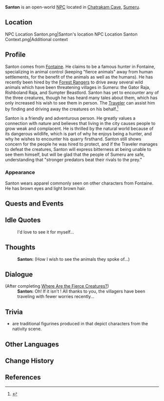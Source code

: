 {{Character Infobox
|type             = Open-World NPC <!-- NPC, Quest NPC, or Event NPC -->
|image            = NPC Santon.png
|realname         = <!-- Optional, if different from in-game name -->
|deceased         = <!-- Past (for deceased prior to events of the game) or free response -->
|region           = Fontaine
|location         = Sumeru
|affiliation      = 
|title            = Animal Control Expert
|ancestry         = <!-- Clan/family -->
|father           = 
|mother           = 
|spouse           = 
|sibling          = 
|child            = 
|relative         = 
|voiceEN          = 
|voiceCN          = 
|voiceJP          = 
|dialoguereward   = 
}}
'''Santon''' is an open-world [[NPC]] located in [[Chatrakam Cave]], [[Sumeru]].

==Location==
<gallery>
NPC Location Santon.png|Santon's location
NPC Location Santon Context.png|Additional context
</gallery>

==Profile==
Santon comes from [[Fontaine]]. He claims to be a famous hunter in Fontaine, specializing in animal control (keeping "fierce animals" away from human settlements, for the benefit of the animals as well as the humans). He has recently been hired by the [[Forest Rangers]] to drive away several wild animals which have been threatening villages in Sumeru: the Gator Raja, Rishboland Raja, and Sumpter Beastlord. Santon has yet to encounter any of the three creatures, though he has heard many tales about them, which has only increased his wish to see them in person. The [[Traveler]] can assist him by finding and driving away the creatures on his behalf.<ref>{{Ref/Quest|Where Are the Fierce Creatures?}}</ref>

Santon is a friendly and adventurous person. He greatly values a connection with nature and believes that living in the city causes people to grow weak and complacent. He is thrilled by the natural world because of its dangerous wildlife, which is part of why he enjoys being a hunter, and why he wishes to encounter his quarry firsthand. Santon still shows concern for the people he was hired to protect, and if the Traveler manages to defeat the creatures, Santon will express bitterness at being unable to see them himself, but will be glad that the people of Sumeru are safe, understanding that "stronger predators beat their rivals to the prey."

===Appearance===
Santon wears apparel commonly seen on other characters from Fontaine. He has brown eyes and light brown hair.

==Quests and Events==
{{Quests and Events}}

==Idle Quotes==
{{Dialogue Start}}
: {{DIcon|Idle}} I'd love to see it for myself...
{{Dialogue End}}

==Thoughts==
{{All Schemes to Know Explanation|name=Santon}}
{{Dialogue Start}}
:'''Santon:''' (How I wish to see the animals they spoke of...)
{{Dialogue End}}

==Dialogue==
{{Dialogue Start}}
;(After completing [[Where Are the Fierce Creatures?]])
:'''Santon:''' Oh! If it isn't {{Traveler}}! All thanks to you, the villagers have been traveling with fewer worries recently...
{{Dialogue End}}

==Trivia==
* {{w|Santon (figurine)|Santons}} are traditional figurines produced in {{w|Provence}} that depict characters from the nativity scene.

==Other Languages==
{{Other Languages
|default_hidden = 1
|en      = Santon
|zhs     = 桑顿
|zhs_rm  = Sāngdùn
|zht     = 桑頓
|zht_rm  = Sāngdùn
|ja      = サントン
|ja_rm   = Santon
|ko      = 산톤
|es      = Santón
|fr      = Santon
|ru      = Сантон
|th      = Santon
|vi      = Santon
|de      = Santon
|id      = Santon
|pt      = Santon
|tr      = Santon
|it      = Santon
}}

==Change History==
{{Change History|3.0}}

==References==
{{Reflist}}